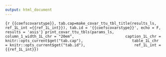 ---
output: html_document
---

\newpage

```{r {{coefscovarstype}}, tab.cap=make_covar_ttu_tbl_title(results_ls, ref_1L_int ={{ref_1L_int}}), tab.id = '{{coefscovarstype}}', echo = F, results = 'asis'}
print_covar_ttu_tbls(params_ls,
                     column_1_width_1L_chr = "20em", 
                     caption_1L_chr = knitr::opts_current$get("tab.cap"),
                     table_1L_chr = knitr::opts_current$get("tab.id"),
                     ref_1L_int = {{ref_1L_int}})
```
